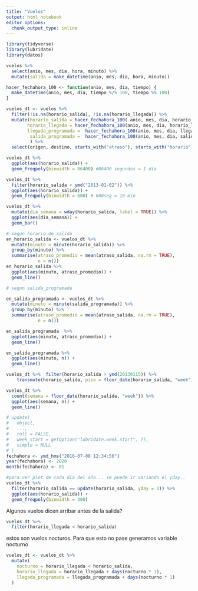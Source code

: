 ```yaml
---
title: "Vuelos"
output: html_notebook
editor_options: 
  chunk_output_type: inline
---
```


```r
library(tidyverse)
library(lubridate)
library(datos)
```
 
```r
vuelos %>% 
  select(anio, mes, dia, hora, minuto) %>% 
  mutate(salida = make_datetime(anio, mes, dia, hora, minuto))
```
```r
hacer_fechahora_100 <- function(anio, mes, dia, tiempo) {
  make_datetime(anio, mes, dia, tiempo %/% 100, tiempo %% 100)
}

vuelos_dt <- vuelos %>% 
  filter(!is.na(horario_salida), !is.na(horario_llegada)) %>%
  mutate(horario_salida = hacer_fechahora_100( anio, mes, dia, horario_salida),
        horario_llegada = hacer_fechahora_100(anio, mes, dia, horario_llegada),
        llegada_programada =  hacer_fechahora_100(anio, mes, dia, llegada_programada),
         salida_programada =  hacer_fechahora_100(anio, mes, dia, salida_programada),
         ) %>% 
  select(origen, destino, starts_with("atraso"), starts_with("horario"), ends_with("programada"), tiempo_vuelo)
```

```r
vuelos_dt %>% 
  ggplot(aes(horario_salida)) +
  geom_freqpoly(binwidth = 86400) #86400 segundos = 1 día
```

```r
vuelos_dt %>% 
  filter(horario_salida < ymd("2013-01-02")) %>% 
  ggplot(aes(horario_salida)) +
  geom_freqpoly(binwidth = 600) # 600seg = 10 min
```
```r
vuelos_dt %>% 
  mutate(dia_semana = wday(horario_salida, label = TRUE)) %>% 
  ggplot(aes(dia_semana)) +
  geom_bar()
```

```r
# segun horario de salida
en_horario_salida <- vuelos_dt %>% 
  mutate(minuto = minute(horario_salida)) %>% 
  group_by(minuto) %>% 
  summarise(atraso_promedio = mean(atraso_salida, na.rm = TRUE),
            n = n())
en_horario_salida %>% 
  ggplot(aes(minuto, atraso_promedio)) +
  geom_line()

# segun salida_programada

en_salida_programada <- vuelos_dt %>% 
  mutate(minuto = minute(salida_programada)) %>% 
  group_by(minuto) %>% 
  summarise(atraso_promedio = mean(atraso_salida, na.rm = TRUE),
            n = n())

en_salida_programada  %>% 
  ggplot(aes(minuto, atraso_promedio)) +
  geom_line()
```
```r
en_salida_programada %>% 
  ggplot(aes(minuto, n)) +
  geom_line()
```
```r

vuelos_dt %>%  filter(horario_salida > ymd(20130115)) %>% 
    transmute(horario_salida, piso = floor_date(horario_salida, "week"), dif = ((horario_salida - floor_date(horario_salida, "week"))) , techo = ceiling_date(horario_salida, "week"), redon = round_date(horario_salida, "week")) 
```
```r
vuelos_dt %>%
  count(semana = floor_date(horario_salida, "week")) %>%
  ggplot(aes(semana, n)) +
  geom_line()
```


```r
# update(
#   object,
#   ...,
#   roll = FALSE,
#   week_start = getOption("lubridate.week.start", 7),
#   simple = NULL
# )
fechahora <- ymd_hms("2016-07-08 12:34:56")
year(fechahora) <- 2020
month(fechahora) <- 01

#para ver plot de cada dia del año... se puede ir variando el yday..
vuelos_dt %>%
  filter(horario_salida == update(horario_salida, yday = 3)) %>%
  ggplot(aes(horario_salida)) +
  geom_freqpoly(binwidth = 300)

```
Algunos vuelos dicen arribar antes de la salida?
```r
vuelos_dt %>% 
  filter(horario_llegada < horario_salida)
```

estos son vuelos nocturos. Para que esto no pase generamos variable nocturno

```r
vuelos_dt <- vuelos_dt %>%
  mutate(
    nocturno = horario_llegada < horario_salida,
    horario_llegada = horario_llegada + days(nocturno * 1),
    llegada_programada = llegada_programada + days(nocturno * 1)
  )
```

